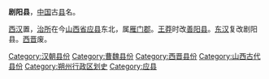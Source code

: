 '''剧阳县'''，[[中国|中国]]古[[县|县]]名。

[[西汉|西汉]]置，[[治所|治所]]在今[[山西省|山西省]][[应县|应县]]东北，属[[雁门郡|雁门郡]]。[[王莽|王莽]]时改[[善阳县|善阳县]]。[[东汉|东汉]]复改剧阳县。[[西晋|西晋]]废。 

{{山西行政区划小作品}}
{{DEFAULTSORT:J}}
[[Category:汉朝县份|Category:汉朝县份]]
[[Category:曹魏县份|Category:曹魏县份]]
[[Category:西晋县份|Category:西晋县份]]
[[Category:山西古代县份|Category:山西古代县份]]
[[Category:朔州行政区划史|Category:朔州行政区划史]]
[[Category:应县|Category:应县]]